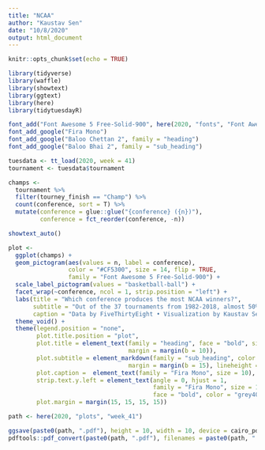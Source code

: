 ```yaml
---
title: "NCAA"
author: "Kaustav Sen"
date: "10/8/2020"
output: html_document
---
```


```r
knitr::opts_chunk$set(echo = TRUE)
```

```r
library(tidyverse)
library(waffle)
library(showtext)
library(ggtext)
library(here)
library(tidytuesdayR)
```

```r
font_add("Font Awesome 5 Free-Solid-900", here(2020, "fonts", "Font Awesome 5 Free-Solid-900.otf"))
font_add_google("Fira Mono")
font_add_google("Baloo Chettan 2", family = "heading")
font_add_google("Baloo Bhai 2", family = "sub_heading")
```

```r
tuesdata <- tt_load(2020, week = 41)
tournament <- tuesdata$tournament
```

```r
champs <- 
  tournament %>% 
  filter(tourney_finish == "Champ") %>% 
  count(conference, sort = T) %>% 
  mutate(conference = glue::glue("{conference} ({n})"),
         conference = fct_reorder(conference, -n)) 
```

```r
showtext_auto()

plot <- 
  ggplot(champs) + 
  geom_pictogram(aes(values = n, label = conference), 
                 color = "#CF5300", size = 14, flip = TRUE,
                 family = "Font Awesome 5 Free-Solid-900") +
  scale_label_pictogram(values = "basketball-ball") +
  facet_wrap(~conference, ncol = 1, strip.position = "left") +
  labs(title = "Which conference produces the most NCAA winners?",
       subtitle = "Out of the 37 tournaments from 1982-2018, almost 50% of the time the winner<br /> has been from either the **Big East** or **Southeastern** conferences.",
       caption = "Data by FiveThirtyEight • Visualization by Kaustav Sen") +
  theme_void() +
  theme(legend.position = "none",
        plot.title.position = "plot",
        plot.title = element_text(family = "heading", face = "bold", size = 25, 
                                  margin = margin(b = 10)),
        plot.subtitle = element_markdown(family = "sub_heading", color = "grey15", size = 18,
                                  margin = margin(b = 15), lineheight = 1.25),
        plot.caption =  element_text(family = "Fira Mono", size = 10),
        strip.text.y.left = element_text(angle = 0, hjust = 1,
                                         family = "Fira Mono", size = 14,
                                         face = "bold", color = "grey40"),
        plot.margin = margin(15, 15, 15, 15))

path <- here(2020, "plots", "week_41")

ggsave(paste0(path, ".pdf"), height = 10, width = 10, device = cairo_pdf)
pdftools::pdf_convert(paste0(path, ".pdf"), filenames = paste0(path, ".png"), dpi = 300)
```
